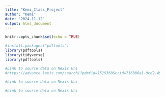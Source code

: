 ```yaml
---
title: "Kemi_Class_Project"
author: "Kemi"
date: "2024-11-12"
output: html_document
---
```


```r
knitr::opts_chunk$set(echo = TRUE)
```


```r
#install.packages("pdftools")
library(pdftools)
library(tidyverse)
library(pdftools)
```


```r
#Link to source data on Nexis Uni
#https://advance.lexis.com/search/?pdmfid=1519360&crid=716386a1-0cd2-490a-a573-0e44d17b4766&pdsearchtype=SearchBox&pdtypeofsearch=searchboxclick&pdstartin=&pdsearchterms=dele+giwa+%22journalist%22&pdtimeline=&pdpsf=&pdquerytemplateid=&pdsf=&ecomp=wxbhkkk&prid=f92d2b38-b9b0-4a1d-8fa8-9906ed4cb9fc `
```


```r
#Link to source data on Nexis Uni

```

```r
#Link to source data on Nexis Uni

```